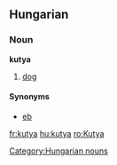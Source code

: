 ==Hungarian==
=== Noun ===
'''kutya'''

#[[dog]]

====Synonyms====
*[[eb]]

[[Category:Hungarian nouns]]

[[fr:kutya]]
[[hu:kutya]]
[[ro:Kutya]]
